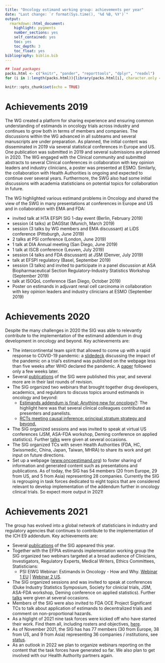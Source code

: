 ```yaml
---
title: "Oncology estimand working group: achievements per year"
date: "Last change: `r format(Sys.time(), '%d %B, %Y')`"
output: 
  rmarkdown::html_document:
    highlight: pygments
    number_sections: yes
    self_contained: yes
    toc: yes
    toc_depth: 3
    toc_float: yes
bibliography: biblio.bib
---
```


```r
## load packages
packs.html <- c("knitr", "pander", "reporttools", "dplyr", "readxl")
for (i in 1:length(packs.html)){library(packs.html[i], character.only = TRUE)}

knitr::opts_chunk$set(echo = TRUE)
```

# Achievements 2019

The WG created a platform for sharing experience and ensuring common understanding of estimands in oncology trials across industry and continues to grow both in terms of members and companies. The discussions within the WG advanced in all subteams and several manuscripts are under preparation. As planned, the initial content was disseminated in 2019 via several statistical conferences in Europe and US. One publication was submitted in 2019 and several submissions are planned in 2020. The WG engaged with the Clinical community and submitted abstracts to several Clinical conferences in collaboration with key opinion leaders and industry clinicians, a poster was presented at ESMO. Similarly, the collaboration with Health Authorities is ongoing and expected to continue over several years. Furthermore, the SWG also had some initial discussions with academia statisticians on potential topics for collaboration in future.

The WG highlighted various estimand problems in Oncology and shared the view of the SWG in many presentations at conferences in Europe and US and in collaboration with EMA and FDA:

* invited talk at HTA EFSPI SIG 1-day event (Berlin, February 2019)
* session (4 talks) at DAGStat (Munich, March 2019)
* session (3 talks by WG members and EMA discussant) at LiDS conference (Pittsburgh, June 2019)
* 2 talks at PSI conference (London, June 2019)
* 1 talk at DIA Annual meeting (San Diego, June 2019)
* 1 talk at ISCB conference (Leuven, July 2019)
* session (4 talks and FDA discussant) at JSM (Denver, July 2019)
* talk at EFSPI regulatory (Basel, September 2019)
* session (3 talks) and invited to participate in a panel discussion at ASA Biopharmaceutical Section Regulatory-Industry Statistics Workshop (September 2019)
* talk at ISOQoL conference (San Diego, October 2019)
* Poster on estimands in adjuvant renal cell carcinoma in collaboration with key opinion leaders and industry clinicians at ESMO  (September 2019)

# Achievements 2020

Despite the many challenges in 2020 the SIG was able to relevantly contribute to the implementation of the estimand addendum in drug development in oncology and beyond. Key achievements are:

* The intercontinental team spirit that allowed to come up with a rapid response to COVID-19 pandemic: a [slidedeck](https://oncoestimand.github.io/oncowg_webpage/data/onco_estimand_COVID-19_slidedeck_v1.pdf) discussing the impact of the pandemic on a trial's estimand was published on the webpage less than five weeks after WHO declared the pandemic. A [paper](https://doi.org/10.1080/19466315.2020.1785543) followed only a few weeks later.
* Several [publications](https://oncoestimand.github.io/oncowg_webpage/oncoestimand.html#publications) of the SIG were published this year, and several more are in their last rounds of revision.
* The SIG organized two webinars that brought together drug developers, academics, and regulators to discuss topics around estimands in oncology and beyond:
  + [Estimands addendum is final: Anything new for oncology?](http://bbs.ceb-institute.org/?p=1453): The highlight here was that several clinical colleagues contributed as presenters and panelists.
  + [RCTs meeting causal inference: principal stratum strategy and beyond.](http://bbs.ceb-institute.org/?p=1587)
* The SIG organized sessions and was invited to speak at virtual US conferences (JSM, ASA-FDA workshop, Deming conference on applied statistics). Further [talks](https://oncoestimand.github.io/oncowg_webpage/conferences.html#webinar_of_the_basel_biometrics_section:_impact_of_covid-19_on_clinical_trials) were given at several occasions.
* The SIG organized TCs with seven Health Authorities (FDA, HC, Swissmedic, China, Japan, Taiwan, MHRA) to share its work and get input on future directions.
* Set up a webpage ([www.oncoestimand.org](http://www.oncoestimand.org/)) to foster sharing of information and generated content such as presentations and publications. As of today, the SIG has 54 members (20 from Europe, 29 from US, and 5 from Asia) representing 28 companies.
Currently the SIG is regrouping in task forces dedicated to eight topics that are considered relevant to develop implementation of the addendum further in oncology clinical trials. So expect more output in 2021!

# Achievements 2021

The group has evolved into a global network of statisticians in industry and regulatory agencies that continues to contribute to the implementation of the ICH E9 addendum. Key achievements are:

* Several [publications](publications) of the SIG appeared this year.
* Together with the EFPIA estimands implementation working group the SIG organized two webinars targeted at a broad audience of Clinicians, Investigators, Regulatory Experts, Medical Writers, Ethics Committees, Statisticians:
  + PSI EIWG Webinar: Estimands in Oncology - How and Why. [Webinar 1 EU](https://oncoestimand.github.io/oncowg_webpage/docs/events.html#01062021:_PSI_EIWG_Webinar:_Estimands_in_Oncology_-_How_and_Why) | [Webinar 2 US](https://oncoestimand.github.io/oncowg_webpage/docs/events.html#28092021:_DIA_webinar:_Estimands_How_and_Why_-_A_Real_Life_Case_Study_in_Oncology).
* The SIG organized sessions and was invited to speak at conferences (Duke Industry Statistics Symposium, Society for clinicial trials, JSM, ASA-FDA workshop, Deming conference on applied statistics). Further [talks](https://oncoestimand.github.io/oncowg_webpage/conferences.html#webinar_of_the_basel_biometrics_section:_impact_of_covid-19_on_clinical_trials) were given at several occasions.
* Members of the SIG were also invited to FDA OCE Project Significant TCs to talk about application of estimands to decentralized trials and comment on non-proportional hazards.
* As a higlight of 2021 nine task forces were kicked off who have started their work. Find them all, including rosters and objectives, [here](taskforces.html).
* As of November 2021, the SIG has has 77 members (30 from Europe, 38 from US, and 9 from Asia) representing 36 companies / institutions, see [status](status.html).
* As an outlook in 2022 we plan to organize webinars reporting on the content that the task forces have generated so far. We also plan to get involved with our Health Authority partners again.




